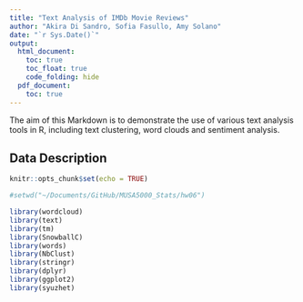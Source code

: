 ```yaml
---
title: "Text Analysis of IMDb Movie Reviews"
author: "Akira Di Sandro, Sofia Fasullo, Amy Solano"
date: "`r Sys.Date()`"
output:
  html_document:
    toc: true
    toc_float: true
    code_folding: hide
  pdf_document:
    toc: true
---
```


The aim of this Markdown is to demonstrate the use of various text analysis tools in R, including text clustering, word clouds and sentiment analysis.

## Data Description

```r
knitr::opts_chunk$set(echo = TRUE)

#setwd("~/Documents/GitHub/MUSA5000_Stats/hw06")

library(wordcloud)
library(text)
library(tm)
library(SnowballC)
library(words)
library(NbClust)
library(stringr)
library(dplyr)
library(ggplot2)
library(syuzhet)
```











